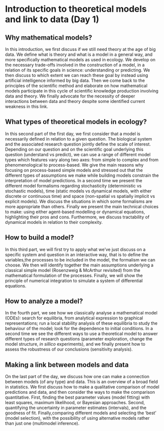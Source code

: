 # Introduction to theoretical models and link to data (Day 1)

## Why mathematical models? 

In this introduction, we first discuss if we still need theory at the age of big data. We define what is theory and what is a model in a general way, and more specifically mathematical models as used in ecology. We develop on the necessary trade-offs involved in the construction of a model, in a relation of its specific goals in science: understanding or predicting. We then discuss to which extent we can reach these goal by instead using artificial intelligence informed by big data. Then we come back to the principles of the scientific method and elaborate on how mathematical models participate in this cycle of scientific knowledge production involving data and theory. We finally advocate for the necessity of deeper interactions between data and theory despite some identified current weakness in this link. 


## What types of theoretical models in ecology?

In this second part of the first day, we first consider that a model is necessarily defined in relation to a given question. The biological system and the associated research question jointly define the scale of interest. Depending on our question and on the scientific goal underlying this question (understand vs predict), we can use a range of different model types which features vary along two axes: from simple to complex and from phenomenological to process-based. We give the main reasons why focusing on process-based simple models and stressed out that the different types of assumptions we make while building models constrain the interpretation of model predictions. In a second time we present the different model formalisms regarding stochasticity (deterministic vs stochastic models), time (static models vs dynamical models, with either discrete or continuous time) and space (non-spatial vs spatially implicit vs explicit models). We discuss the situations in which some formalisms are more appropriate than others. Finally we present the main technical choices to make: using either agent-based modelling or dynamical equations, highlighting their pros and cons. Furthermore, we discuss tractability of dynamical models in relation to their complexity.


## How to build a model? 

In this third part, we will first try to apply what we've just discuss on a specific system and question in an interactive way, that is to define the variables,the processes to be included in the model, the formalism we can choose. We then will identify together the main assumptions underlying a classical simple model (Rosenzweig & McArthur revisited) from the mathematical formulation of the processes. Finally, we will show the principle of numerical integration to simulate a system of differential equations.


## How to analyze a model?

In the fourth part, we  see how we classically analyse a mathematical model (ODEs):	search for equilibria, from analytical expression to graphical representations; run a local stability analysis of these equilibria to study the behaviour of the model; look for the dependence to initial conditions. In a second time we see the different ways to use a theoretical model to answer different types of research questions (parameter exploration, change the model structure, *in sillico* experiments), and we finally present how to	assess the robustness of our conclusions (sensitivity analysis).


## Making a link between models and data 

On the last part of the day, we discuss how one can make a connection between models (of any type) and data. This is an overview of a broad field in statistics. We first discuss how to make a qualitative comparison of model predictions and data, and then consider the ways to make the comparison quantitative. First, finding the best parameter values (model fitting) with least squares, maximum likelihood, or Bayesian approaches. Second, quantifying the uncertainty in parameter estimates (intervals), and the goodness of fit. Finally,comparing different models and selecting the ‘best’ (model selection), with the possibility of using alternative models rather than just one (multimodel inference).
